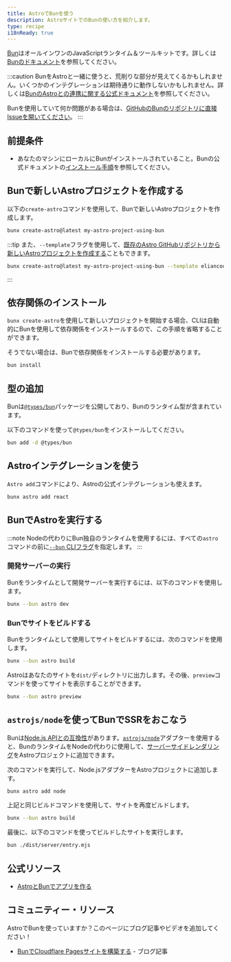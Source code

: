 ```yaml
---
title: AstroでBunを使う
description: AstroサイトでのBunの使い方を紹介します。
type: recipe
i18nReady: true
---
```


[Bun](https://bun.sh/)はオールインワンのJavaScriptランタイム＆ツールキットです。詳しくは[Bunのドキュメント](https://bun.sh/docs)を参照してください。

:::caution
BunをAstroと一緒に使うと、荒削りな部分が見えてくるかもしれません。いくつかのインテグレーションは期待通りに動作しないかもしれません。詳しくは[BunのAstroとの連携に関する公式ドキュメント](https://bun.sh/guides/ecosystem/astro)を参照してください。

Bunを使用していて何か問題がある場合は、[GitHubのBunのリポジトリに直接Issueを開いてください](https://github.com/oven-sh/bun/issues/new/choose)。
:::

## 前提条件

- あなたのマシンにローカルにBunがインストールされていること。Bunの公式ドキュメントの[インストール手順](https://bun.sh/docs/installation)を参照してください。

## Bunで新しいAstroプロジェクトを作成する

以下の`create-astro`コマンドを使用して、Bunで新しいAstroプロジェクトを作成します。

```bash
bunx create-astro@latest my-astro-project-using-bun
```

:::tip
また、`--template`フラグを使用して、[既存のAstro GitHubリポジトリから新しいAstroプロジェクトを作成する](/ja/install-and-setup/#テーマやスターターテンプレートを使用する)こともできます。
```bash
bunx create-astro@latest my-astro-project-using-bun --template eliancodes/brutal
```
:::

## 依存関係のインストール

`bunx create-astro`を使用して新しいプロジェクトを開始する場合、CLIは自動的にBunを使用して依存関係をインストールするので、この手順を省略することができます。

そうでない場合は、Bunで依存関係をインストールする必要があります。

```bash
bun install
```

## 型の追加

Bunは[`@types/bun`](https://www.npmjs.com/package/@types/bun)パッケージを公開しており、Bunのランタイム型が含まれています。

以下のコマンドを使って`@types/bun`をインストールしてください。

```sh
bun add -d @types/bun
```

## Astroインテグレーションを使う

`Astro add`コマンドにより、Astroの公式インテグレーションも使えます。

```bash
bunx astro add react
```

## BunでAstroを実行する

:::note
Nodeの代わりにBun独自のランタイムを使用するには、すべての`astro`コマンドの前に[`--bun` CLIフラグ](https://bun.sh/docs/cli/bunx#shebangs)を指定します。
:::

### 開発サーバーの実行

Bunをランタイムとして開発サーバーを実行するには、以下のコマンドを使用します。

```bash
bunx --bun astro dev
```

### Bunでサイトをビルドする

Bunをランタイムとして使用してサイトをビルドするには、次のコマンドを使用します。

```bash
bunx --bun astro build
```

Astroはあなたのサイトを`dist/`ディレクトリに出力します。その後、`preview`コマンドを使ってサイトを表示することができます。

```bash
bunx --bun astro preview
```

## `astrojs/node`を使ってBunでSSRをおこなう

Bunは[Node.js APIとの互換性](https://bun.sh/docs/runtime/nodejs-apis)があります。[`astrojs/node`](/ja/guides/integrations-guide/node/)アダプターを使用すると、BunのランタイムをNodeの代わりに使用して、[サーバーサイドレンダリング](/ja/guides/server-side-rendering/)をAstroプロジェクトに追加できます。

次のコマンドを実行して、Node.jsアダプターをAstroプロジェクトに追加します。

```bash
bunx astro add node
```

上記と同じビルドコマンドを使用して、サイトを再度ビルドします。

```bash
bunx --bun astro build
```
最後に、以下のコマンドを使ってビルドしたサイトを実行します。

```bash
bun ./dist/server/entry.mjs
```

## 公式リソース

- [AstroとBunでアプリを作る](https://bun.sh/guides/ecosystem/astro)

## コミュニティー・リソース

AstroでBunを使っていますか？このページにブログ記事やビデオを追加してください！

- [BunでCloudflare Pagesサイトを構築する](https://blog.otterlord.dev/posts/hello-from-bun/) - ブログ記事
